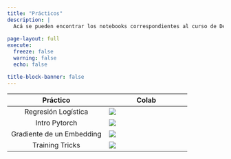 ```yaml
---
title: "Prácticos"
description: |
  Acá se pueden encontrar los notebooks correspondientes al curso de Deep Learning.
  
page-layout: full
execute: 
  freeze: false
  warning: false
  echo: false

title-block-banner: false
---
```


Práctico| Colab
:----:|-----|
Regresión Logística|[![](tics579/thumbnails/colab.svg)](https://colab.research.google.com/github/datacubeR/clases_UAI/blob/main/tics579/notebooks/reg_log.ipynb)
Intro Pytorch|[![](tics579/thumbnails/colab.svg)](https://colab.research.google.com/github/datacubeR/clases_UAI/blob/main/tics579/notebooks/Intro_Pytorch.ipynb)
Gradiente de un Embedding|[![](tics579/thumbnails/colab.svg)](https://colab.research.google.com/github/datacubeR/clases_UAI/blob/main/tics579/notebooks/Emb_grad.ipynb)
Training Tricks|[![](tics579/thumbnails/colab.svg)](https://colab.research.google.com/github/datacubeR/clases_UAI/blob/main/tics579/notebooks/Training_Tricks.ipynb)
<!-- Intro Pytorch|[![](tics579/thumbnails/colab.svg)](https://colab.research.google.com/github/datacubeR/clases_UAI/blob/main/tics579/notebooks/Intro_pytorch.ipynb) -->
<!-- Intro Pytorch 2|[![](tics579/thumbnails/colab.svg)](https://colab.research.google.com/github/datacubeR/clases_UAI/blob/main/tics579/notebooks/Intro_pytorch_2.ipynb) -->
<!-- CNN|[![](tics579/thumbnails/colab.svg)](https://colab.research.google.com/github/datacubeR/clases_UAI/blob/main/tics579/notebooks/CNN-pytorch.ipynb) -->
<!-- Pretrained Models|[![](tics579/thumbnails/colab.svg)](https://colab.research.google.com/github/datacubeR/clases_UAI/blob/main/tics579/notebooks/pretrained-models.ipynb) -->
<!-- Transformers|[![](tics579/thumbnails/colab.svg)](https://colab.research.google.com/github/datacubeR/clases_UAI/blob/main/tics579/notebooks/transformers.ipynb) -->
